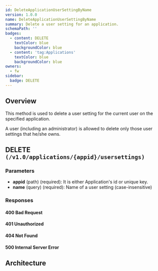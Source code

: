 ```yaml
---
id: DeleteApplicationUserSettingByName
version: 1.0.0
name: DeleteApplicationUserSettingByName
summary: Delete a user setting for an application.
schemaPath: ''
badges:
  - content: DELETE
    textColor: blue
    backgroundColor: blue
  - content: 'tag:Applications'
    textColor: blue
    backgroundColor: blue
owners:
  - fw
sidebar:
  badge: DELETE
---
```

## Overview
This method is used to delete a user setting for the current user on the specified application.

A user (including an administrator) is allowed to delete only those user settings that he/she owns.





## DELETE `(/v1.0/applications/{appid}/usersettings)`

### Parameters
- **appid** (path) (required): It is either Application's id or unique key.
- **name** (query) (required): Name of a user setting (case-insensitive)




### Responses

#### <span className="text-orange-500">400 Bad Request</span>
<SchemaViewer file="response-400.json" maxHeight="500" id="response-400" />

#### <span className="text-orange-500">401 Unauthorized</span>
<SchemaViewer file="response-401.json" maxHeight="500" id="response-401" />

#### <span className="text-orange-500">404 Not Found</span>
<SchemaViewer file="response-404.json" maxHeight="500" id="response-404" />

#### <span className="text-red-500">500 Internal Server Error</span>
<SchemaViewer file="response-500.json" maxHeight="500" id="response-500" />



## Architecture

<NodeGraph />
